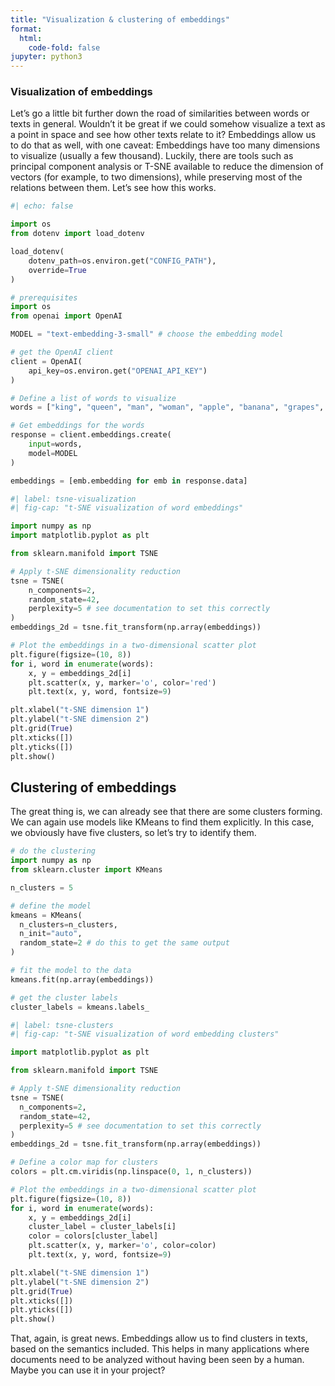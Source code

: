 ```yaml
---
title: "Visualization & clustering of embeddings"
format:
  html:
    code-fold: false
jupyter: python3
---
```



### Visualization of embeddings
Let's go a little bit further down the road of similarities between words or texts in general. 
Wouldn't it be great if we could somehow visualize a text as a point in space and see how other texts relate to it? 
Embeddings allow us to do that as well, with one caveat: Embeddings have too many dimensions to visualize (usually a few thousand).
Luckily, there are tools such as principal component analysis or T-SNE available to reduce the dimension of vectors (for example, to two dimensions), while preserving most of the relations between them.
Let's see how this works.

```python
#| echo: false

import os
from dotenv import load_dotenv

load_dotenv(
    dotenv_path=os.environ.get("CONFIG_PATH"),
    override=True
)

```


```python
# prerequisites
import os
from openai import OpenAI

MODEL = "text-embedding-3-small" # choose the embedding model

# get the OpenAI client
client = OpenAI(
    api_key=os.environ.get("OPENAI_API_KEY")    
)
```

```python
# Define a list of words to visualize
words = ["king", "queen", "man", "woman", "apple", "banana", "grapes", "cat", "dog", "happy", "sad"]

# Get embeddings for the words
response = client.embeddings.create(
    input=words,
    model=MODEL
)

embeddings = [emb.embedding for emb in response.data]
```

```python
#| label: tsne-visualization
#| fig-cap: "t-SNE visualization of word embeddings"

import numpy as np
import matplotlib.pyplot as plt

from sklearn.manifold import TSNE

# Apply t-SNE dimensionality reduction
tsne = TSNE(
    n_components=2, 
    random_state=42,
    perplexity=5 # see documentation to set this correctly
)
embeddings_2d = tsne.fit_transform(np.array(embeddings))

# Plot the embeddings in a two-dimensional scatter plot
plt.figure(figsize=(10, 8))
for i, word in enumerate(words):
    x, y = embeddings_2d[i]
    plt.scatter(x, y, marker='o', color='red')
    plt.text(x, y, word, fontsize=9)

plt.xlabel("t-SNE dimension 1")
plt.ylabel("t-SNE dimension 2")
plt.grid(True)
plt.xticks([])
plt.yticks([])
plt.show()
```


## Clustering of embeddings
The great thing is, we can already see that there are some clusters forming. 
We can again use models like KMeans to find them explicitly. 
In this case, we obviously have five clusters, so let's try to identify them.

```python
# do the clustering
import numpy as np
from sklearn.cluster import KMeans

n_clusters = 5

# define the model
kmeans = KMeans(
  n_clusters=n_clusters,
  n_init="auto",
  random_state=2 # do this to get the same output
)

# fit the model to the data
kmeans.fit(np.array(embeddings))

# get the cluster labels
cluster_labels = kmeans.labels_
```


```python
#| label: tsne-clusters
#| fig-cap: "t-SNE visualization of word embedding clusters"

import matplotlib.pyplot as plt

from sklearn.manifold import TSNE

# Apply t-SNE dimensionality reduction
tsne = TSNE(
  n_components=2, 
  random_state=42,
  perplexity=5 # see documentation to set this correctly
)
embeddings_2d = tsne.fit_transform(np.array(embeddings))

# Define a color map for clusters
colors = plt.cm.viridis(np.linspace(0, 1, n_clusters))

# Plot the embeddings in a two-dimensional scatter plot
plt.figure(figsize=(10, 8))
for i, word in enumerate(words):
    x, y = embeddings_2d[i]
    cluster_label = cluster_labels[i]
    color = colors[cluster_label]
    plt.scatter(x, y, marker='o', color=color)
    plt.text(x, y, word, fontsize=9)

plt.xlabel("t-SNE dimension 1")
plt.ylabel("t-SNE dimension 2")
plt.grid(True)
plt.xticks([])
plt.yticks([])
plt.show()
```

That, again, is great news. 
Embeddings allow us to find clusters in texts, based on the semantics included. 
This helps in many applications where documents need to be analyzed without having been seen by a human.
Maybe you can use it in your project?
